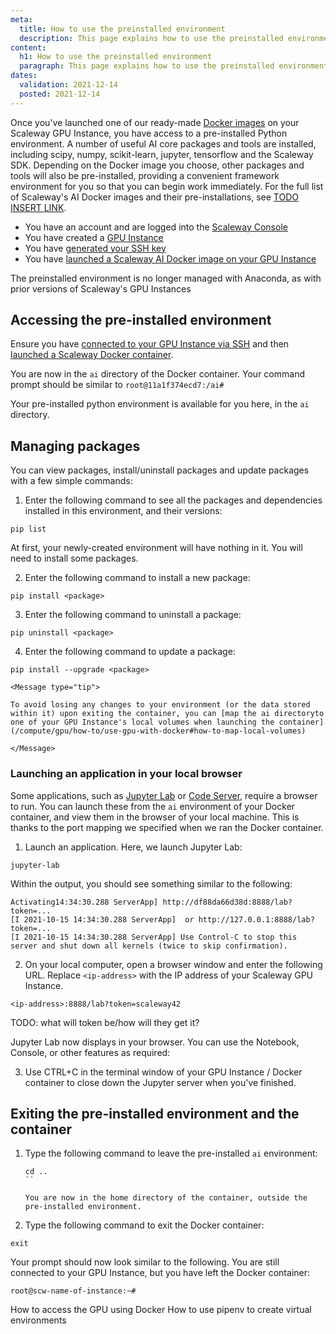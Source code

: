 ```yaml
---
meta:
  title: How to use the preinstalled environment
  description: This page explains how to use the preinstalled environment on a Scaleway Docker image for a GPU Instance
content:
  h1: How to use the preinstalled environment
  paragraph: This page explains how to use the preinstalled environment
dates:
  validation: 2021-12-14
  posted: 2021-12-14
---
```


Once you've launched one of our ready-made [Docker images](/compute/gpu/how-to/use-gpu-with-docker) on your Scaleway GPU Instance, you have access to a pre-installed Python environment. A number of useful AI core packages and tools are installed, including scipy, numpy, scikit-learn, jupyter, tensorflow and the Scaleway SDK. Depending on the Docker image you choose, other packages and tools will also be pre-installed, providing a convenient framework environment for you so that you can begin work immediately. For the full list of Scaleway's AI Docker images and their pre-installations, see [TODO INSERT LINK](link).

<Message type="requirement">

- You have an account and are logged into the [Scaleway Console](https://console.scaleway.com) 
- You have created a [GPU Instance](/compute/gpu/how-to/create-manage-gpu-instance)
- You have [generated your SSH key](/console/my-project/how-to/create-ssh-key/)
- You have [launched a Scaleway AI Docker image on your GPU Instance](/compute/gpu/how-to/use-gpu-with-docker)

</Message>

<Message type="note">

The preinstalled environment is no longer managed with Anaconda, as with prior versions of Scaleway's GPU Instances

</Message>

## Accessing the pre-installed environment

Ensure you have [connected to your GPU Instance via SSH](/compute/instances/how-to/connect-to-instance) and then [launched a Scaleway Docker container](/compute/gpu/how-to/use-gpu-with-docker). 

You are now in the `ai` directory of the Docker container. Your command prompt should be similar to `root@11a1f374ecd7:/ai#`

Your pre-installed python environment is available for you here, in the `ai` directory.

## Managing packages

You can view packages, install/uninstall packages and update packages with a few simple commands:

1. Enter the following command to see all the packages and dependencies installed in this environment, and their versions:

  `pip list`

  At first, your newly-created environment will have nothing in it. You will need to install some packages.

2. Enter the following command to install a new package:

  `pip install <package>`

3. Enter the following command to uninstall a package:

  `pip uninstall <package>`

4. Enter the following command to update a package:

  `pip install --upgrade <package>`

    <Message type="tip">

    To avoid losing any changes to your environment (or the data stored within it) upon exiting the container, you can [map the ai directoryto one of your GPU Instance's local volumes when launching the container](/compute/gpu/how-to/use-gpu-with-docker#how-to-map-local-volumes)

    </Message>

### Launching an application in your local browser

Some applications, such as [Jupyter Lab](https://jupyter.org/) or [Code Server](https://code-server.dev/), require a browser to run. You can launch these from the `ai` environment of your Docker container, and view them in the browser of your local machine. This is thanks to the port mapping we specified when we ran the Docker container.

1. Launch an application. Here, we launch Jupyter Lab:

  `jupyter-lab`

  Within the output, you should see something similar to the following:

  ```
  Activating14:34:30.288 ServerApp] http://df88da66d38d:8888/lab?token=...
  [I 2021-10-15 14:34:30.288 ServerApp]  or http://127.0.0.1:8888/lab?token=...
  [I 2021-10-15 14:34:30.288 ServerApp] Use Control-C to stop this server and shut down all kernels (twice to skip confirmation).
  ```

2. On your local computer, open a browser window and enter the following URL. Replace `<ip-address>` with the IP address of your Scaleway GPU Instance.

  ```
  <ip-address>:8888/lab?token=scaleway42
  ```

  TODO: what will token be/how will they get it?

  Jupyter Lab now displays in your browser. You can use the Notebook, Console, or other features as required:

  <Lightbox src="scaleway-jupyter-lab.png" alt="" />

3. Use CTRL+C in the terminal window of your GPU Instance / Docker container to close down the Jupyter server when you've finished.


## Exiting the pre-installed environment and the container


1. Type the following command to leave the pre-installed `ai` environment:

    ```
    cd ..
    ``

    You are now in the home directory of the container, outside the pre-installed environment.

2. Type the following command to exit the Docker container:

  `exit`

  Your prompt should now look similar to the following. You are still connected to your GPU Instance, but you have left the Docker container:

  `root@scw-name-of-instance:~#`

<Navigation title="See Also">
  <PreviousButton to="/compute/gpu/how-to/use-gpu-with-docker/">How to access the GPU using Docker</PreviousButton>
  <NextButton to="/compute/gpu/how-to/use-pipenv">How to use pipenv to create virtual environments</NextButton>
</Navigation>

